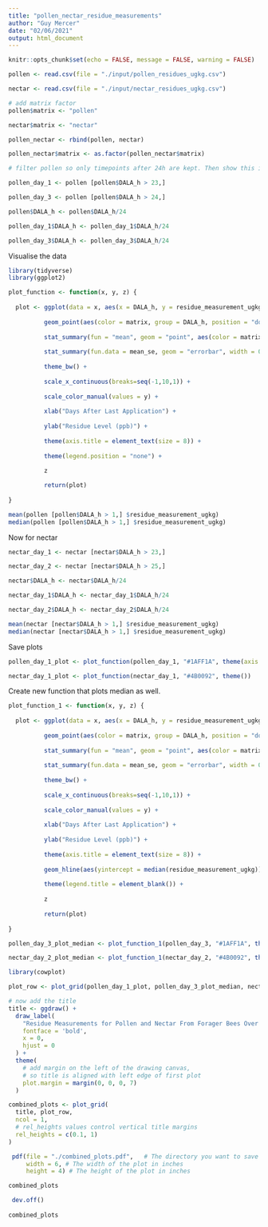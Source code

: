 ```yaml
---
title: "pollen_nectar_residue_measurements"
author: "Guy Mercer"
date: "02/06/2021"
output: html_document
---
```


```r
knitr::opts_chunk$set(echo = FALSE, message = FALSE, warning = FALSE)
```

```r
pollen <- read.csv(file = "./input/pollen_residues_ugkg.csv")

nectar <- read.csv(file = "./input/nectar_residues_ugkg.csv")

# add matrix factor
pollen$matrix <- "pollen"

nectar$matrix <- "nectar"

pollen_nectar <- rbind(pollen, nectar)

pollen_nectar$matrix <- as.factor(pollen_nectar$matrix)

# filter pollen so only timepoints after 24h are kept. Then show this in days not hours

pollen_day_1 <- pollen [pollen$DALA_h > 23,] 

pollen_day_3 <- pollen [pollen$DALA_h > 24,]

pollen$DALA_h <- pollen$DALA_h/24

pollen_day_1$DALA_h <- pollen_day_1$DALA_h/24

pollen_day_3$DALA_h <- pollen_day_3$DALA_h/24

```

Visualise the data

```r
library(tidyverse)
library(ggplot2)

plot_function <- function(x, y, z) {
  
  plot <- ggplot(data = x, aes(x = DALA_h, y = residue_measurement_ugkg)) +
  
          geom_point(aes(color = matrix, group = DALA_h, position = "dodge"), alpha = 0.4) +
  
          stat_summary(fun = "mean", geom = "point", aes(color = matrix)) +
  
          stat_summary(fun.data = mean_se, geom = "errorbar", width = 0.1, aes(color = matrix)) +
  
          theme_bw() +
    
          scale_x_continuous(breaks=seq(-1,10,1)) +
  
          scale_color_manual(values = y) +
        
          xlab("Days After Last Application") +
    
          ylab("Residue Level (ppb)") +
    
          theme(axis.title = element_text(size = 8)) +
    
          theme(legend.position = "none") +
    
          z

          return(plot)
  
}
```

```r
mean(pollen [pollen$DALA_h > 1,] $residue_measurement_ugkg)
median(pollen [pollen$DALA_h > 1,] $residue_measurement_ugkg)
```

Now for nectar

```r
nectar_day_1 <- nectar [nectar$DALA_h > 23,]

nectar_day_2 <- nectar [nectar$DALA_h > 25,]

nectar$DALA_h <- nectar$DALA_h/24

nectar_day_1$DALA_h <- nectar_day_1$DALA_h/24

nectar_day_2$DALA_h <- nectar_day_2$DALA_h/24

```

```r
mean(nectar [nectar$DALA_h > 1,] $residue_measurement_ugkg)
median(nectar [nectar$DALA_h > 1,] $residue_measurement_ugkg)
```

Save plots

```r
pollen_day_1_plot <- plot_function(pollen_day_1, "#1AFF1A", theme(axis.title.x = element_blank()))

nectar_day_1_plot <- plot_function(nectar_day_1, "#4B0092", theme())
```

Create new function that plots median as well.

```r
plot_function_1 <- function(x, y, z) {
  
  plot <- ggplot(data = x, aes(x = DALA_h, y = residue_measurement_ugkg)) +
  
          geom_point(aes(color = matrix, group = DALA_h, position = "dodge"), alpha = 0.4) +
  
          stat_summary(fun = "mean", geom = "point", aes(color = matrix)) +
  
          stat_summary(fun.data = mean_se, geom = "errorbar", width = 0.1, aes(color = matrix)) +
  
          theme_bw() +
    
          scale_x_continuous(breaks=seq(-1,10,1)) +
  
          scale_color_manual(values = y) +
        
          xlab("Days After Last Application") +
    
          ylab("Residue Level (ppb)") +
    
          theme(axis.title = element_text(size = 8)) +
    
          geom_hline(aes(yintercept = median(residue_measurement_ugkg)), color= y) +
    
          theme(legend.title = element_blank()) +
    
          z
  
          return(plot)
  
}

pollen_day_3_plot_median <- plot_function_1(pollen_day_3, "#1AFF1A", theme(axis.title.x = element_blank()))

nectar_day_2_plot_median <- plot_function_1(nectar_day_2, "#4B0092", theme() )
```

```r
library(cowplot)

plot_row <- plot_grid(pollen_day_1_plot, pollen_day_3_plot_median, nectar_day_1_plot, nectar_day_2_plot_median, labels = "auto", label_size = 12)

# now add the title
title <- ggdraw() + 
  draw_label(
    "Residue Measurements for Pollen and Nectar From Forager Bees Over Time",
    fontface = 'bold',
    x = 0,
    hjust = 0
  ) +
  theme(
    # add margin on the left of the drawing canvas,
    # so title is aligned with left edge of first plot
    plot.margin = margin(0, 0, 0, 7)
  )

combined_plots <- plot_grid(
  title, plot_row,
  ncol = 1,
  # rel_heights values control vertical title margins
  rel_heights = c(0.1, 1)
)

 pdf(file = "./combined_plots.pdf",   # The directory you want to save the file in
     width = 6, # The width of the plot in inches
     height = 4) # The height of the plot in inches

combined_plots

 dev.off()
 
combined_plots
```